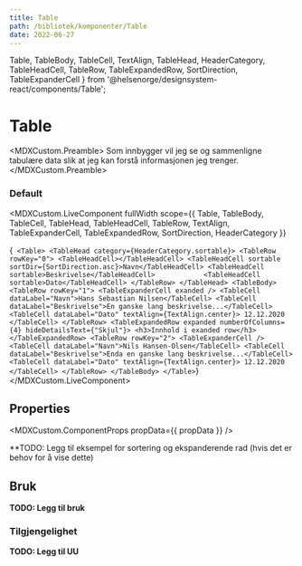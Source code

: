 ```yaml
---
title: Table
path: /bibliotek/komponenter/Table
date: 2022-06-27
---
```



  Table,
  TableBody,
  TableCell,
  TextAlign,
  TableHead,
  HeaderCategory,
  TableHeadCell,
  TableRow,
  TableExpandedRow,
  SortDirection,
  TableExpanderCell
} from '@helsenorge/designsystem-react/components/Table';

# Table

<MDXCustom.Preamble>
  Som innbygger vil jeg se og sammenligne tabulære data slik at jeg kan forstå informasjonen jeg trenger.
</MDXCustom.Preamble>

### Default

<MDXCustom.LiveComponent
  fullWidth
  scope={{ Table, TableBody, TableCell, TableHead, TableHeadCell, TableRow, TextAlign, TableExpanderCell, TableExpandedRow, SortDirection, HeaderCategory }}
>
  {`
    <Table>
        <TableHead category={HeaderCategory.sortable}>
          <TableRow rowKey="0">
            <TableHeadCell></TableHeadCell>
            <TableHeadCell sortable sortDir={SortDirection.asc}>Navn</TableHeadCell>
            <TableHeadCell sortable>Beskrivelse</TableHeadCell>           
            <TableHeadCell sortable>Dato</TableHeadCell>
          </TableRow>
        </TableHead>
        <TableBody>
          <TableRow rowKey="1">
            <TableExpanderCell exanded />
            <TableCell dataLabel="Navn">Hans Sebastian Nilsen</TableCell>
            <TableCell dataLabel="Beskrivelse">En ganske lang beskrivelse...</TableCell>           
            <TableCell dataLabel="Dato" textAlign={TextAlign.center}>
              12.12.2020
            </TableCell>
          </TableRow>
          <TableExpandedRow expanded numberOfColumns={4} hideDetailsText={"Skjul"}>
            <h3>Innhold i exanded row</h3>
          </TableExpandedRow>
          <TableRow rowKey="2">
            <TableExpanderCell />
            <TableCell dataLabel="Navn">Nils Hansen-Olsen</TableCell>
            <TableCell dataLabel="Beskrivelse">Enda en ganske lang beskrivelse...</TableCell>           
            <TableCell dataLabel="Dato" textAlign={TextAlign.center}>
              12.12.2020
            </TableCell>
          </TableRow>
        </TableBody>
      </Table>`}
</MDXCustom.LiveComponent>

## Properties

<MDXCustom.ComponentProps propData={{ propData }} />

\*\*TODO: Legg til eksempel for sortering og ekspanderende rad (hvis det er behov for å vise dette)

## Bruk

**TODO: Legg til bruk**

### Tilgjengelighet

**TODO: Legg til UU**
